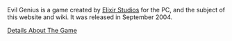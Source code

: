 Evil Genius is a game created by [[Elixir Studios]] for the PC, and the subject of this website and wiki. It was released in September 2004.

[http://wiki.n1nj4.com/index.php/EvilPlanetWiki:Community_Portal Details About The Game]
